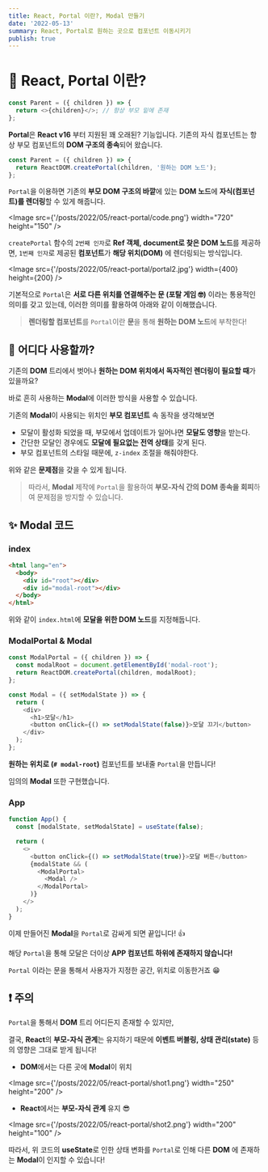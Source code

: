 ```yaml
---
title: React, Portal 이란?, Modal 만들기
date: '2022-05-13'
summary: React, Portal로 원하는 곳으로 컴포넌트 이동시키기
publish: true
---
```


# 🚪 React, Portal 이란?

```javascript
const Parent = ({ children }) => {
  return <>{children}</>; // 항상 부모 밑에 존재
};
```

**Portal**은 **React v16** 부터 지원된 꽤 오래된? 기능입니다.
기존의 자식 컴포넌트는 항상 부모 컴포넌트의 **DOM 구조의 종속**되어 왔습니다.

```javascript
const Parent = ({ children }) => {
  return ReactDOM.createPortal(children, '원하는 DOM 노드');
};
```

`Portal`을 이용하면 기존의 **부모 DOM 구조의 바깥**에 있는 **DOM 노드**에 **자식(컴포넌트)를 렌더링**할 수 있게 해줍니다.

<Image src={'/posts/2022/05/react-portal/code.png'} width="720" height="150" />

`createPortal` 함수의 `2번째 인자`로 **Ref 객체, document로 찾은 DOM 노드**를 제공하면, `1번째 인자`로 제공된 **컴포넌트**가 **해당 위치(DOM)** 에 렌더링되는 방식입니다.

<Image
  src={'/posts/2022/05/react-portal/portal2.jpg'}
  width={400}
  height={200}
/>

기본적으로 `Portal`은 **서로 다른 위치를 연결해주는 문 (포탈 게임 🤓)** 이라는 통용적인 의미를 갖고 있는데, 이러한 의미를 활용하여 아래와 같이 이해했습니다.

> **렌더링할 컴포넌트**를 `Portal`이란 **문**을 통해
> **원하는 DOM 노드**에 부착한다!

## 🤔 어디다 사용할까?

기존의 **DOM** 트리에서 벗어나 **원하는 DOM 위치에서 독자적인 렌더링이 필요할 때**가 있을까요?

바로 흔히 사용하는 **Modal**에 이러한 방식을 사용할 수 있습니다.

기존의 **Modal**이 사용되는 위치인 **부모 컴포넌트** 속 동작을 생각해보면

- 모달이 활성화 되었을 때, 부모에서 업데이트가 일어나면 **모달도 영향**을 받는다.
- 간단한 모달인 경우에도 **모달에 필요없는 전역 상태**를 갖게 된다.
- 부모 컴포넌트의 스타일 때문에, `z-index` 조절을 해줘야한다.

위와 같은 **문제점**을 갖을 수 있게 됩니다.

> 따라서, **Modal** 제작에 `Portal`을 활용하여 **부모-자식 간의 DOM 종속을 회피**하여 문제점을 방지할 수 있습니다.

## ✨ Modal 코드

### index

```html
<html lang="en">
  <body>
    <div id="root"></div>
    <div id="modal-root"></div>
  </body>
</html>
```

위와 같이 `index.html`에 **모달을 위한 DOM 노드**를 지정해둡니다.

### ModalPortal & Modal

```js
const ModalPortal = ({ children }) => {
  const modalRoot = document.getElementById('modal-root');
  return ReactDOM.createPortal(children, modalRoot);
};

const Modal = ({ setModalState }) => {
  return (
    <div>
      <h1>모달</h1>
      <button onClick={() => setModalState(false)}>모달 끄기</button>
    </div>
  );
};
```

**원하는 위치로 (`# modal-root`)** 컴포넌트를 보내줄 `Portal`을 만듭니다!

임의의 **Modal** 또한 구현했습니다.

### App

```js
function App() {
  const [modalState, setModalState] = useState(false);

  return (
    <>
      <button onClick={() => setModalState(true)}>모달 버튼</button>
      {modalState && (
        <ModalPortal>
          <Modal />
        </ModalPortal>
      )}
    </>
  );
}
```

이제 만들어진 **Modal**을 `Portal`로 감싸게 되면 끝입니다! 👍

해당 `Portal`을 통해 모달은 더이상 **APP 컴포넌트 하위에 존재하지 않습니다!**

`Portal` 이라는 문을 통해서 사용자가 지정한 공간, 위치로 이동한거죠 😁

## ❗️ 주의

`Portal`을 통해서 **DOM** 트리 어디든지 존재할 수 있지만,

결국, **React**의 **부모-자식 관계**는 유지하기 때문에 **이벤트 버블링, 상태 관리(state)** 등의 영향은 그대로 받게 됩니다!

- **DOM**에서는 다른 곳에 **Modal**이 위치

<Image src={'/posts/2022/05/react-portal/shot1.png'} width="250" height="200" />

- **React**에서는 **부모-자식 관계** 유지 😎

<Image src={'/posts/2022/05/react-portal/shot2.png'} width="200" height="100" />

따라서, 위 코드의 **useState**로 인한 상태 변화를 `Portal`로 인해 다른 **DOM** 에 존재하는 **Modal**이 인지할 수 있습니다!
